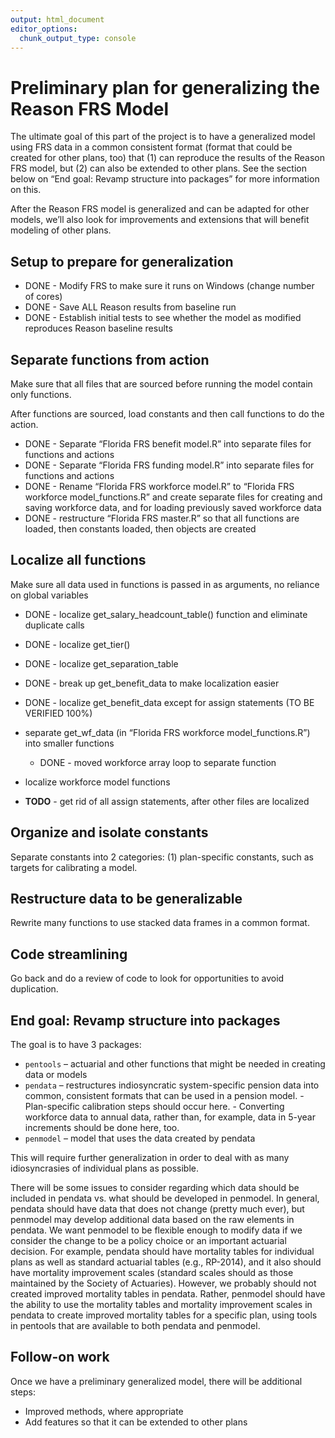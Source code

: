 ```yaml
---
output: html_document
editor_options: 
  chunk_output_type: console
---
```


# Preliminary plan for generalizing the Reason FRS Model

The ultimate goal of this part of the project is to have a generalized model using FRS data in a common consistent format (format that could be created for other plans, too) that (1) can reproduce the results of the Reason FRS model, but (2) can also be extended to other plans. See the section below on "End goal: Revamp structure into packages" for more information on this.

After the Reason FRS model is generalized and can be adapted for other models, we'll also look for improvements and extensions that will benefit modeling of other plans.

## Setup to prepare for generalization

-   DONE - Modify FRS to make sure it runs on Windows (change number of cores)
-   DONE - Save ALL Reason results from baseline run
-   DONE - Establish initial tests to see whether the model as modified reproduces Reason baseline results

## Separate functions from action

Make sure that all files that are sourced before running the model contain only functions.

After functions are sourced, load constants and then call functions to do the action.

-   DONE - Separate "Florida FRS benefit model.R" into separate files for functions and actions
-   DONE - Separate "Florida FRS funding model.R" into separate files for functions and actions
-   DONE - Rename "Florida FRS workforce model.R" to "Florida FRS workforce model_functions.R" and create separate files for creating and saving workforce data, and for loading previously saved workforce data
-   DONE - restructure "Florida FRS master.R" so that all functions are loaded, then constants loaded, then objects are created

## Localize all functions

Make sure all data used in functions is passed in as arguments, no reliance on global variables

-   DONE - localize get_salary_headcount_table() function and eliminate duplicate calls

-   DONE - localize get_tier()

-   DONE - localize get_separation_table

-   DONE - break up get_benefit_data to make localization easier

-   DONE - localize get_benefit_data except for assign statements (TO BE VERIFIED 100%)

-   separate get_wf_data (in "Florida FRS workforce model_functions.R") into smaller functions
    -   DONE - moved workforce array loop to separate function

-   localize workforce model functions

-   **TODO** - get rid of all assign statements, after other files are localized

## Organize and isolate constants

Separate constants into 2 categories: (1) plan-specific constants, such as targets for calibrating a model.

## Restructure data to be generalizable

Rewrite many functions to use stacked data frames in a common format.

## Code streamlining

Go back and do a review of code to look for opportunities to avoid duplication.

## End goal: Revamp structure into packages

The goal is to have 3 packages:

-   `pentools` -- actuarial and other functions that might be needed in creating data or models
-   `pendata` -- restructures indiosyncratic system-specific pension data into common, consistent formats that can be used in a pension model.
        -   Plan-specific calibration steps should occur here.
        -   Converting workforce data to annual data, rather than, for example, data in 5-year increments should be done here, too.
-   `penmodel` -- model that uses the data created by pendata

This will require further generalization in order to deal with as many idiosyncrasies of individual plans as possible.

There will be some issues to consider regarding which data should be included in pendata vs. what should be developed in penmodel. In general, pendata should have data that does not change (pretty much ever), but penmodel may develop additional data based on the raw elements in pendata. We want penmodel to be flexible enough to modify data if we consider the change to be a policy choice or an important actuarial decision. For example, pendata should have mortality tables for individual plans as well as standard actuarial tables (e.g., RP-2014), and it also should have mortality improvement scales (standard scales should as those maintained by the Society of Actuaries). However, we probably should not created improved mortality tables in pendata. Rather, penmodel should have the ability to use the mortality tables and mortality improvement scales in pendata to create improved mortality tables for a specific plan, using tools in pentools that are available to both pendata and penmodel.

## Follow-on work

Once we have a preliminary generalized model, there will be additional steps:

-   Improved methods, where appropriate
-   Add features so that it can be extended to other plans
